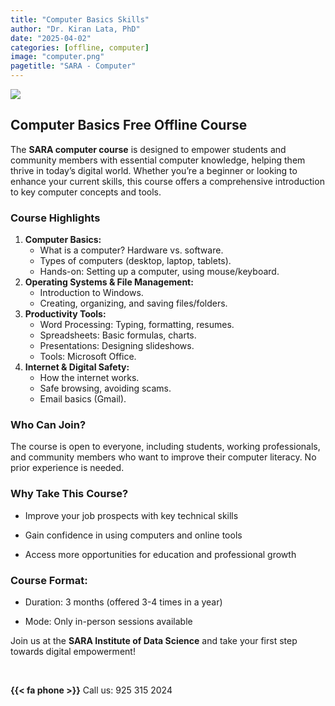 ```yaml
---
title: "Computer Basics Skills"
author: "Dr. Kiran Lata, PhD"
date: "2025-04-02"
categories: [offline, computer]
image: "computer.png"
pagetitle: "SARA - Computer"
---
```


::: {.col}
::: {.card}

::: {.centering}

![](computer.png)

:::

## Computer Basics Free Offline Course

The **SARA computer course** is designed to empower students and community members with essential computer knowledge, helping them thrive in today's digital world. Whether you're a beginner or looking to enhance your current skills, this course offers a comprehensive introduction to key computer concepts and tools.

### Course Highlights

1. **Computer Basics:**
    - What is a computer? Hardware vs. software.
    - Types of computers (desktop, laptop, tablets).
    - Hands-on: Setting up a computer, using mouse/keyboard.

1. **Operating Systems & File Management:**
    - Introduction to Windows.
    - Creating, organizing, and saving files/folders.

1. **Productivity Tools:**
    - Word Processing: Typing, formatting, resumes.
    - Spreadsheets: Basic formulas, charts.
    - Presentations: Designing slideshows.
    - Tools: Microsoft Office.
    
1. **Internet & Digital Safety:**
    - How the internet works.
    - Safe browsing, avoiding scams.
    - Email basics (Gmail).   

### Who Can Join?

The course is open to everyone, including students, working professionals, and community members who want to improve their computer literacy. No prior experience is needed.

### Why Take This Course?

- Improve your job prospects with key technical skills

- Gain confidence in using computers and online tools

- Access more opportunities for education and professional growth

### Course Format:

- Duration: 3 months (offered 3-4 times in a year)

- Mode: Only in-person sessions available

<!-- - Certification: Receive a certificate upon successful completion -->

Join us at the **SARA Institute of Data Science** and take your first step towards digital empowerment! 

<br>

**{{< fa phone >}}**
Call us: 925 315 2024 

<br>

:::
:::

<br>

